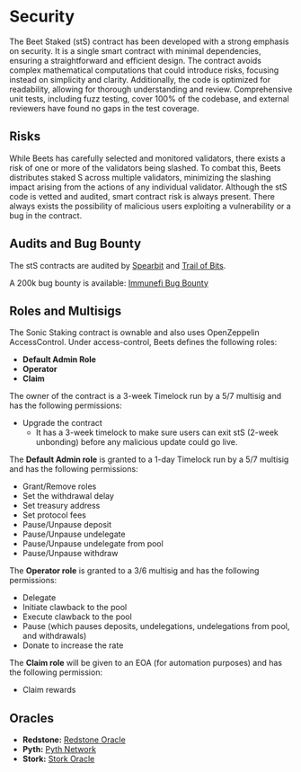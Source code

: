 # Security 
The Beet Staked (stS) contract has been developed with a strong emphasis on security. It is a single smart contract with minimal dependencies, ensuring a straightforward and efficient design. The contract avoids complex mathematical computations that could introduce risks, focusing instead on simplicity and clarity. Additionally, the code is optimized for readability, allowing for thorough understanding and review. Comprehensive unit tests, including fuzz testing, cover 100% of the codebase, and external reviewers have found no gaps in the test coverage.

## Risks 
While Beets has carefully selected and monitored validators, there exists a risk of one or more of the validators being slashed. To combat this, Beets distributes staked S across multiple validators, minimizing the slashing impact arising from the actions of any individual validator. Although the stS code is vetted and audited, smart contract risk is always present. There always exists the possibility of malicious users exploiting a vulnerability or a bug in the contract.

## Audits and Bug Bounty
The stS contracts are audited by [Spearbit](https://github.com/beethovenxfi/sonic-staking/blob/main/audits/report-cantinacode-sonic-1209.pdf) and [Trail of Bits](https://github.com/beethovenxfi/sonic-staking/blob/main/audits/2025-01-beethovenx-sonicstaking-securityreview.pdf).

A 200k bug bounty is available: [Immunefi Bug Bounty](https://immunefi.com/bug-bounty/beets/information/)

## Roles and Multisigs
The Sonic Staking contract is ownable and also uses OpenZeppelin AccessControl. Under access-control, Beets defines the following roles:

- **Default Admin Role**
- **Operator**
- **Claim**

The owner of the contract is a 3-week Timelock run by a 5/7 multisig and has the following permissions:
- Upgrade the contract
  - It has a 3-week timelock to make sure users can exit stS (2-week unbonding) before any malicious update could go live.

The **Default Admin role** is granted to a 1-day Timelock run by a 5/7 multisig and has the following permissions:
- Grant/Remove roles
- Set the withdrawal delay
- Set treasury address
- Set protocol fees
- Pause/Unpause deposit
- Pause/Unpause undelegate
- Pause/Unpause undelegate from pool
- Pause/Unpause withdraw

The **Operator role** is granted to a 3/6 multisig and has the following permissions:
- Delegate
- Initiate clawback to the pool
- Execute clawback to the pool
- Pause (which pauses deposits, undelegations, undelegations from pool, and withdrawals)
- Donate to increase the rate

The **Claim role** will be given to an EOA (for automation purposes) and has the following permission:
- Claim rewards

## Oracles
- **Redstone:** [Redstone Oracle](https://app.redstone.finance/app/token/stS_FUNDAMENTAL/)
- **Pyth:** [Pyth Network](https://docs.pyth.network/price-feeds/sponsored-feeds/evm#sonic-mainnet)
- **Stork:** [Stork Oracle](https://docs.stork.network/resources/asset-id-registry)
